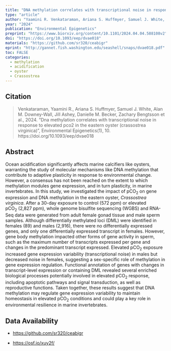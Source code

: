 ```yaml
---
title: "DNA methylation correlates with transcriptional noise in response to elevated pCO2 in the eastern oyster (Crassostrea virginica)"
type: "article"
author: "Yaamini R. Venkataraman, Ariana S. Huffmyer, Samuel J. White, Alan Downey-Wall, Jill Ashey, Danielle M. Becker, Zachary Bengtsson, Hollie M. Putnam, Emma Strand, Javier A. Rodríguez-Casariego, Shelly A. Wanamaker, Kathleen E. Lotterhos, Steven B. Roberts"
year: "2024"
publication: "Environmental Epigenetics"
preprint: "https://www.biorxiv.org/content/10.1101/2024.04.04.588108v2"
doi: "https://doi.org/10.1093/eep/dvae018"
materials: "https://github.com/sr320/ceabigr"
eprint: "http://gannet.fish.washington.edu/seashell/snaps/dvae018.pdf"
toc: FALSE
categories:
  - methylation
  - acidification
  - oyster
  - Crassostrea
---
```


## Citation

> Venkataraman, Yaamini R., Ariana S. Huffmyer, Samuel J. White, Alan M. Downey‐Wall, Jill Ashey, Danielle M. Becker, Zachary Bengtsson et al., 2024. "Dna methylation correlates with transcriptional noise in response to elevated pco2 in the eastern oyster (crassostrea virginica)", Environmental Epigenetics(1), 10. https://doi.org/10.1093/eep/dvae018

## Abstract

Ocean acidification significantly affects marine calcifiers like oysters, warranting the study of molecular mechanisms like DNA methylation that contribute to adaptive plasticity in response to environmental change. However, a consensus has not been reached on the extent to which methylation modules gene expression, and in turn plasticity, in marine invertebrates. In this study, we investigated the impact of pCO~2~ on gene expression and DNA methylation in the eastern oyster, *Crassostrea virginica*. After a 30-day exposure to control (572 ppm) or elevated pCO~2~ (2,827 ppm), whole genome bisulfite sequencing (WGBS) and RNA-Seq data were generated from adult female gonad tissue and male sperm samples. Although differentially methylated loci (DML) were identified in females (89) and males (2,916), there were no differentially expressed genes, and only one differentially expressed transcript in females. However, gene body methylation impacted other forms of gene activity in sperm, such as the maximum number of transcripts expressed per gene and changes in the predominant transcript expressed. Elevated pCO~2~ exposure increased gene expression variability (transcriptional noise) in males but decreased noise in females, suggesting a sex-specific role of methylation in gene expression regulation. Functional annotation of genes with changes in transcript-level expression or containing DML revealed several enriched biological processes potentially involved in elevated pCO~2~ response, including apoptotic pathways and signal transduction, as well as reproductive functions. Taken together, these results suggest that DNA methylation may regulate gene expression variability to maintain homeostasis in elevated pCO~2~ conditions and could play a key role in environmental resilience in marine invertebrates.

## Data Availability

-   <https://github.com/sr320/ceabigr>

-   <https://osf.io/xuy2f/>

